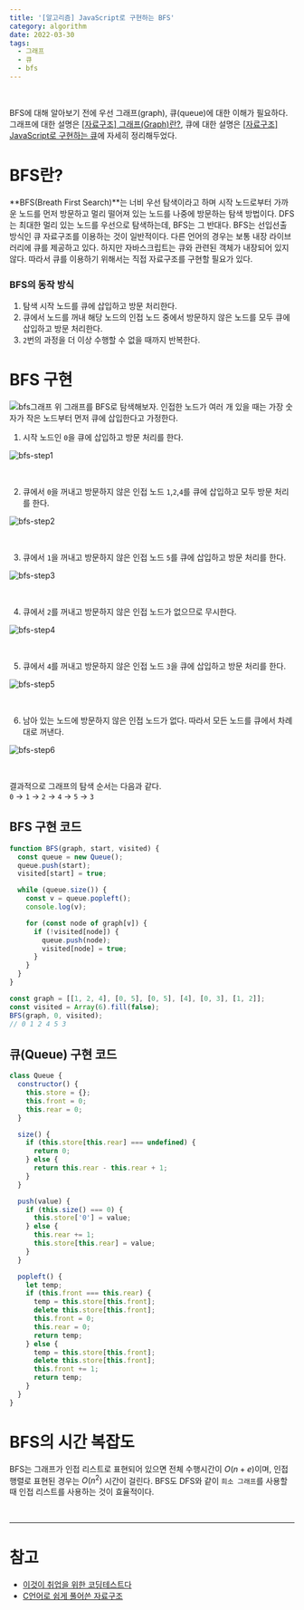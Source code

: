 ```yaml
---
title: '[알고리즘] JavaScript로 구현하는 BFS'
category: algorithm
date: 2022-03-30
tags:
  - 그래프
  - 큐
  - bfs
---
```


<br />

BFS에 대해 알아보기 전에 우선 그래프(graph), 큐(queue)에 대한 이해가 필요하다. 그래프에 대한 설명은 [[자료구조] 그래프(Graph)란?](https://chamdom.blog/graph/), 큐에 대한 설명은 [[자료구조] JavaScript로 구현하는 큐](https://chamdom.blog/queue-using-js/)에 자세히 정리해두었다.

# BFS란?

**BFS(Breath First Search)**는 너비 우선 탐색이라고 하며 시작 노드로부터 가까운 노드를 먼저 방문하고 멀리 떨어져 있는 노드를 나중에 방문하는 탐색 방법이다. DFS는 최대한 멀리 있는 노드를 우선으로 탐색하는데, BFS는 그 반대다. BFS는 선입선출 방식인 큐 자료구조를 이용하는 것이 일반적이다. 다른 언어의 경우는 보통 내장 라이브러리에 큐를 제공하고 있다. 하지만 자바스크립트는 큐와 관련된 객체가 내장되어 있지 않다. 따라서 큐를 이용하기 위해서는 직접 자료구조를 구현할 필요가 있다.

### BFS의 동작 방식

1. 탐색 시작 노드를 큐에 삽입하고 방문 처리한다.
2. 큐에서 노드를 꺼내 해당 노드의 인접 노드 중에서 방문하지 않은 노드를 모두 큐에 삽입하고 방문 처리한다.
3. `2`번의 과정을 더 이상 수행할 수 없을 때까지 반복한다.

# BFS 구현

![bfs그래프](./image/dfs_bfs.png)
위 그래프를 BFS로 탐색해보자. 인접한 노드가 여러 개 있을 때는 가장 숫자가 작은 노드부터 먼저 큐에 삽입한다고 가정한다.

1. 시작 노드인 `0`을 큐에 삽입하고 방문 처리를 한다.

![bfs-step1](./image/bfs-step1.png)

<br />

2. 큐에서 `0`을 꺼내고 방문하지 않은 인접 노드 `1`,`2`,`4`를 큐에 삽입하고 모두 방문 처리를 한다.

![bfs-step2](./image/bfs-step2.png)

<br />

3. 큐에서 `1`을 꺼내고 방문하지 않은 인접 노드 `5`를 큐에 삽입하고 방문 처리를 한다.

![bfs-step3](./image/bfs-step3.png)

<br />

4. 큐에서 `2`를 꺼내고 방문하지 않은 인접 노드가 없으므로 무시한다.

![bfs-step4](./image/bfs-step4.png)

<br />

5. 큐에서 `4`를 꺼내고 방문하지 않은 인접 노드 `3`을 큐에 삽입하고 방문 처리를 한다.

![bfs-step5](./image/bfs-step5.png)

<br />

6. 남아 있는 노드에 방문하지 않은 인접 노드가 없다. 따라서 모든 노드를 큐에서 차례대로 꺼낸다.

![bfs-step6](./image/bfs-step6.png)

<br />

결과적으로 그래프의 탐색 순서는 다음과 같다. <br/>
`0` → `1` → `2` → `4` → `5` → `3`

## BFS 구현 코드

```js
function BFS(graph, start, visited) {
  const queue = new Queue();
  queue.push(start);
  visited[start] = true;

  while (queue.size()) {
    const v = queue.popleft();
    console.log(v);

    for (const node of graph[v]) {
      if (!visited[node]) {
        queue.push(node);
        visited[node] = true;
      }
    }
  }
}

const graph = [[1, 2, 4], [0, 5], [0, 5], [4], [0, 3], [1, 2]];
const visited = Array(6).fill(false);
BFS(graph, 0, visited);
// 0 1 2 4 5 3
```

## 큐(Queue) 구현 코드

```js
class Queue {
  constructor() {
    this.store = {};
    this.front = 0;
    this.rear = 0;
  }

  size() {
    if (this.store[this.rear] === undefined) {
      return 0;
    } else {
      return this.rear - this.rear + 1;
    }
  }

  push(value) {
    if (this.size() === 0) {
      this.store['0'] = value;
    } else {
      this.rear += 1;
      this.store[this.rear] = value;
    }
  }

  popleft() {
    let temp;
    if (this.front === this.rear) {
      temp = this.store[this.front];
      delete this.store[this.front];
      this.front = 0;
      this.rear = 0;
      return temp;
    } else {
      temp = this.store[this.front];
      delete this.store[this.front];
      this.front += 1;
      return temp;
    }
  }
}
```

# BFS의 시간 복잡도

BFS는 그래프가 인접 리스트로 표현되어 있으면 전체 수행시간이 $O(n+e)$이며, 인접 행렬로 표현된 경우는 $O(n^2)$ 시간이 걸린다. BFS도 DFS와 같이 `희소 그래프`를 사용할 때 인접 리스트를 사용하는 것이 효율적이다.

<br />

---

# 참고

- [이것이 취업을 위한 코딩테스트다](http://www.yes24.com/Product/Goods/91433923)
- [C언어로 쉽게 풀어쓴 자료구조](http://www.yes24.com/Product/Goods/69750539)
